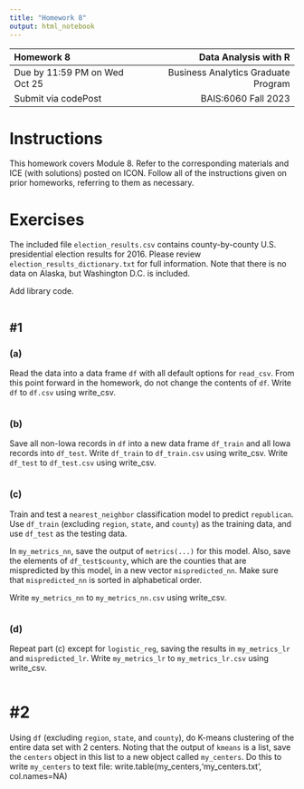 ---
title: "Homework 8"
output: html_notebook
---

| Homework 8                     |                Data Analysis with R |
| :---                           |                                ---: |
| Due by 11:59 PM on Wed Oct 25  | Business Analytics Graduate Program |
| Submit via codePost            |                 BAIS:6060 Fall 2023 |

# Instructions

This homework covers Module 8. Refer to the corresponding materials and
ICE (with solutions) posted on ICON. Follow all of the instructions
given on prior homeworks, referring to them as necessary.

# Exercises

The included file `election_results.csv` contains county-by-county
U.S. presidential election results for 2016. Please review
`election_results_dictionary.txt` for full information. Note that there
is no data on Alaska, but Washington D.C. is included.

Add library code.

```{r}



```


## #1

### (a)

Read the data into a data frame `df` with all default options for
`read_csv`. From this point forward in the homework, do not change the
contents of `df`. Write `df` to `df.csv` using write_csv.

```{r}



```

### (b)

Save all non-Iowa records in `df` into a new data frame `df_train` and
all Iowa records into `df_test`. Write `df_train` to `df_train.csv` using write_csv.
Write `df_test` to `df_test.csv` using write_csv.

```{r}



```

### (c)

Train and test a `nearest_neighbor` classification model to predict
`republican`. Use `df_train` (excluding `region`, `state`, and `county`)
as the training data, and use `df_test` as the testing data.

In `my_metrics_nn`, save the output of `metrics(...)` for this model.
Also, save the elements of `df_test$county`, which are the counties that
are mispredicted by this model, in a new vector `mispredicted_nn`. Make
sure that `mispredicted_nn` is sorted in alphabetical order.

Write `my_metrics_nn` to `my_metrics_nn.csv` using write_csv.

```{r}



```

### (d)

Repeat part (c) except for `logistic_reg`, saving the results in
`my_metrics_lr` and `mispredicted_lr`. 
Write `my_metrics_lr` to `my_metrics_lr.csv` using write_csv.

```{r}



```

# #2

Using `df` (excluding `region`, `state`, and `county`), do K-means
clustering of the entire data set with 2 centers. Noting that the output
of `kmeans` is a list, save the `centers` object in this list to a new
object called `my_centers`. Do this to write `my_centers` to text file:
write.table(my_centers,'my_centers.txt', col.names=NA)

```{r}



```

